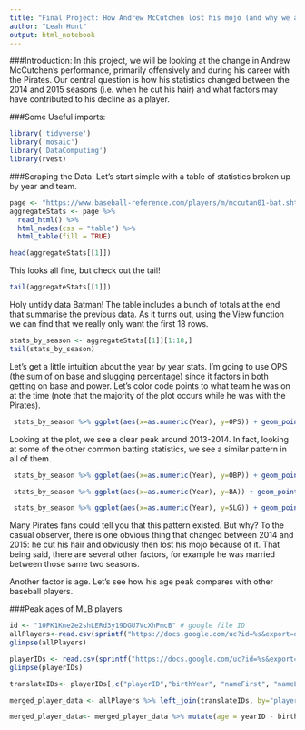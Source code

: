 ```yaml
---
title: "Final Project: How Andrew McCutchen lost his mojo (and why we are all convinced it's because he cut his hair)"
author: "Leah Hunt"
output: html_notebook
---
```

###Introduction:
In this project, we will be looking at the change in Andrew McCutchen's performance, primarily offensively and during his career with the Pirates. Our central question is how his statistics changed between the 2014 and 2015 seasons (i.e. when he cut his hair) and what factors may have contributed to his decline as a player.


###Some Useful imports:
```r
library('tidyverse')
library('mosaic')
library('DataComputing')
library(rvest)
```


###Scraping the Data:
Let's start simple with a table of statistics broken up by year and team.
```r
page <- "https://www.baseball-reference.com/players/m/mccutan01-bat.shtml"
aggregateStats <- page %>%
  read_html() %>%
  html_nodes(css = "table") %>%
  html_table(fill = TRUE)

head(aggregateStats[[1]])
```
This looks all fine, but check out the tail!
```r
tail(aggregateStats[[1]])
```

Holy untidy data Batman! The table includes a bunch of totals at the end that summarise the previous data. As it turns out, using the View function we can find that we really only want the first 18 rows.

```r
stats_by_season <- aggregateStats[[1]][1:18,]
tail(stats_by_season)
```
 Let's get a little intuition about the year by year stats. I'm going to use OPS (the sum of on base and slugging percentage) since it factors in both getting on base and power. Let's color code points to what team he was on at the time (note that the majority of the plot occurs while he was with the Pirates).
```r
 stats_by_season %>% ggplot(aes(x=as.numeric(Year), y=OPS)) + geom_point(aes(color=Tm))+ stat_smooth() + xlab("Year")

```

Looking at the plot, we see a clear peak around 2013-2014. In fact, looking at some of the other common batting statistics, we see a similar pattern in all of them.

```r
 stats_by_season %>% ggplot(aes(x=as.numeric(Year), y=OBP)) + geom_point(aes(color=Tm))+ stat_smooth() + xlab("Year")

```

```r
 stats_by_season %>% ggplot(aes(x=as.numeric(Year), y=BA)) + geom_point(aes(color=Tm))+ stat_smooth() + xlab("Year")

```

```r
 stats_by_season %>% ggplot(aes(x=as.numeric(Year), y=SLG)) + geom_point(aes(color=Tm))+ stat_smooth() + xlab("Year")

```

Many Pirates fans could tell you that this pattern existed. But why? To the casual observer, there is one obvious thing that changed between 2014 and 2015: he cut his hair and obviously then lost his mojo because of it. That being said, there are several other factors, for example he was married between those same two seasons. 

Another factor is age. Let's see how his age peak compares with other baseball players.

###Peak ages of MLB players
```r
id <- "10PK1Kne2e2shLERd3y19DGU7VcXhPmcB" # google file ID
allPlayers<-read.csv(sprintf("https://docs.google.com/uc?id=%s&export=download", id)) 
glimpse(allPlayers)
```
```r
playerIDs <- read.csv(sprintf("https://docs.google.com/uc?id=%s&export=download",'187HgaVhV0-ADZm5GY4ZhnVDjw2Fzrc8F'))
glimpse(playerIDs)

```

```r
translateIDs<- playerIDs[,c("playerID","birthYear", "nameFirst", "nameLast")]
```


```r
merged_player_data <- allPlayers %>% left_join(translateIDs, by="playerID")
```
```r
merged_player_data<- merged_player_data %>% mutate(age = yearID - birthYear) %>% mutate(BA = H /(AB - BB)) %>% mutate(OBP = (BB + H)/AB)
```







